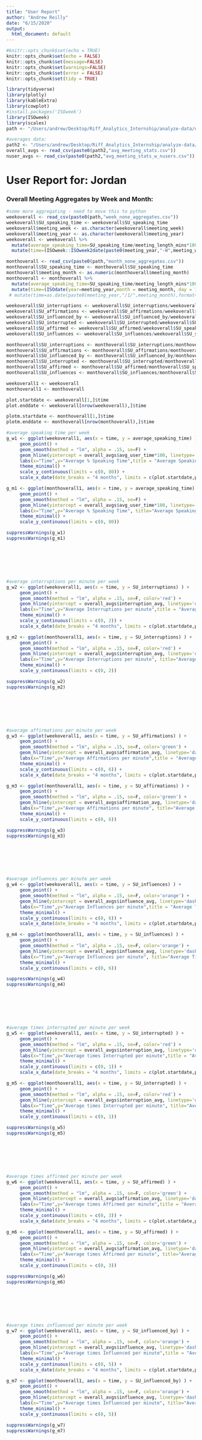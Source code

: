 ```yaml
---
title: "User Report"
author: "Andrew Reilly"
date: "6/15/2020"
output:
  html_document: default
---
```


```r
#knitr::opts_chunk$set(echo = TRUE)
knitr::opts_chunk$set(echo = FALSE)
knitr::opts_chunk$set(message=FALSE)
knitr::opts_chunk$set(warnings=FALSE)
knitr::opts_chunk$set(error = FALSE)
knitr::opts_chunk$set(tidy = TRUE)
```

```r
library(tidyverse)
library(plotly)
library(kableExtra)
library(cowplot)
#install.packages('ISOweek')
library(ISOweek)
library(scales)
path <- "/Users/andrew/Desktop/Riff_Analytics_Internship/analyze-data/user_reports/Jordan/"
```

```r
#averages data:
path2 <- "/Users/andrew/Desktop/Riff_Analytics_Internship/analyze-data/user_reports/"
overall_avgs <- read_csv(paste0(path2,"avg_meeting_stats.csv"))
nuser_avgs <- read_csv(paste0(path2,"avg_meeting_stats_w_nusers.csv"))
```


# User Report for: Jordan

### Overall Meeting Aggregates by Week and Month:
```r
#some more aggregating - need to move this to python
weekoverall <- read_csv(paste0(path,"week_none_aggregates.csv"))
weekoverall$SU_speaking_time <- weekoverall$SU_speaking_time
weekoverall$meeting_week <- as.character(weekoverall$meeting_week)
weekoverall$meeting_year <- as.character(weekoverall$meeting_year)
weekoverall <- weekoverall %>% 
  mutate(average_speaking_time=SU_speaking_time/meeting_length_mins*100) %>% 
  mutate(time=(ISOweek::ISOweek2date(paste0(meeting_year,"-W",meeting_week,"-1"))))

monthoverall <- read_csv(paste0(path,"month_none_aggregates.csv"))
monthoverall$SU_speaking_time <- monthoverall$SU_speaking_time
monthoverall$meeting_month <- as.numeric(monthoverall$meeting_month)
monthoverall <- monthoverall %>% 
  mutate(average_speaking_time=SU_speaking_time/meeting_length_mins*100) %>% 
  mutate(time=(ISOdate(year=meeting_year,month = meeting_month, day = 1)))
 # mutate(time=as.date(paste0(meeting_year,"/1/",meeting_month),format="%Y/%d/%m"))

weekoverall$SU_interruptions <- weekoverall$SU_interruptions/weekoverall$SU_speaking_time
weekoverall$SU_affirmations <- weekoverall$SU_affirmations/weekoverall$SU_speaking_time
weekoverall$SU_influenced_by <- weekoverall$SU_influenced_by/weekoverall$SU_speaking_time
weekoverall$SU_interrupted <- weekoverall$SU_interrupted/weekoverall$SU_speaking_time
weekoverall$SU_affirmed <- weekoverall$SU_affirmed/weekoverall$SU_speaking_time
weekoverall$SU_influences <- weekoverall$SU_influences/weekoverall$SU_speaking_time

monthoverall$SU_interruptions <- monthoverall$SU_interruptions/monthoverall$SU_speaking_time
monthoverall$SU_affirmations <- monthoverall$SU_affirmations/monthoverall$SU_speaking_time
monthoverall$SU_influenced_by <- monthoverall$SU_influenced_by/monthoverall$SU_speaking_time
monthoverall$SU_interrupted <- monthoverall$SU_interrupted/monthoverall$SU_speaking_time
monthoverall$SU_affirmed <- monthoverall$SU_affirmed/monthoverall$SU_speaking_time
monthoverall$SU_influences <- monthoverall$SU_influences/monthoverall$SU_speaking_time

weekoverall1 <- weekoverall
monthoverall1 <- monthoverall
```

```r
plot.startdate <- weekoverall[1,]$time
plot.enddate <- weekoverall[nrow(weekoverall),]$time

plotm.startdate <- monthoverall[1,]$time
plotm.enddate <- monthoverall[nrow(monthoverall),]$time
```

```r
#average speaking time per week
g_w1 <- ggplot(weekoverall1, aes(x = time, y = average_speaking_time) ) +
     geom_point() +
     geom_smooth(method = "lm", alpha = .15, se=F) +
     geom_hline(yintercept = overall_avgs$avg_user_time*100, linetype='dashed', color='black', size=1) +
     labs(x="Time",y="Average % Speaking Time",title = "Average Speaking Time per week") +
     theme_minimal() + 
     scale_y_continuous(limits = c(0, 80)) +
     scale_x_date(date_breaks = "4 months", limits = c(plot.startdate,plot.enddate), date_minor_breaks = "1 month", date_labels = "%b %Y")

g_m1 <- ggplot(monthoverall1, aes(x = time, y = average_speaking_time) ) +
     geom_point() +
     geom_smooth(method = "lm", alpha = .15, se=F) +
     geom_hline(yintercept = overall_avgs$avg_user_time*100, linetype='dashed', color='black', size=1) +
     labs(x="Time",y="Average % Speaking Time", title="Average Speaking Time per month") +
     theme_minimal() + 
     scale_y_continuous(limits = c(0, 80))

suppressWarnings(g_w1)
suppressWarnings(g_m1)
```

<div style="margin-bottom:100px;">
</div>

```r
#average interruptions per minute per week
g_w2 <- ggplot(weekoverall1, aes(x = time, y = SU_interruptions) ) +
     geom_point() +
     geom_smooth(method = "lm", alpha = .15, se=F, color='red') +
     geom_hline(yintercept = overall_avgs$interruption_avg, linetype='dashed', color='black', size=1) +
     labs(x="Time",y="Average Interruptions per minute",title = "Average Times Interrupting Someone Else per minute by week") +
     theme_minimal() + 
     scale_y_continuous(limits = c(0, 2)) +
     scale_x_date(date_breaks = "4 months", limits = c(plot.startdate,plot.enddate), date_minor_breaks = "1 month", date_labels = "%b %Y")

g_m2 <- ggplot(monthoverall1, aes(x = time, y = SU_interruptions) ) +
     geom_point() +
     geom_smooth(method = "lm", alpha = .15, se=F, color='red') +
     geom_hline(yintercept = overall_avgs$interruption_avg, linetype='dashed', color='black', size=1) +
     labs(x="Time",y="Average Interruptions per minute", title="Average Times Interrupting Someone Else per minute by month") +
     theme_minimal() + 
     scale_y_continuous(limits = c(0, 2))

suppressWarnings(g_w2)
suppressWarnings(g_m2)
```

<div style="margin-bottom:100px;">
</div>

```r
#average affirmations per minute per week
g_w3 <- ggplot(weekoverall1, aes(x = time, y = SU_affirmations) ) +
     geom_point() +
     geom_smooth(method = "lm", alpha = .15, se=F, color='green') +
     geom_hline(yintercept = overall_avgs$affirmation_avg, linetype='dashed', color='black', size=1) +
     labs(x="Time",y="Average Affirmations per minute",title = "Average Times Affirming Someone Else per minute by week") +
     theme_minimal() + 
     scale_y_continuous(limits = c(0, 6)) +
     scale_x_date(date_breaks = "4 months", limits = c(plot.startdate,plot.enddate), date_minor_breaks = "1 month", date_labels = "%b %Y")

g_m3 <- ggplot(monthoverall1, aes(x = time, y = SU_affirmations) ) +
     geom_point() +
     geom_smooth(method = "lm", alpha = .15, se=F, color='green') +
     geom_hline(yintercept = overall_avgs$affirmation_avg, linetype='dashed', color='black', size=1) +
     labs(x="Time",y="Average Affirmations per minute", title="Average Times Affirming Someone Else per minute by month") +
     theme_minimal() + 
     scale_y_continuous(limits = c(0, 6))

suppressWarnings(g_w3)
suppressWarnings(g_m3)
```

<div style="margin-bottom:100px;">
</div>

```r
#average influences per minute per week
g_w4 <- ggplot(weekoverall1, aes(x = time, y = SU_influences) ) +
     geom_point() +
     geom_smooth(method = "lm", alpha = .15, se=F, color='orange') +
     geom_hline(yintercept = overall_avgs$influence_avg, linetype='dashed', color='black', size=1) +
     labs(x="Time",y="Average Influences per minute",title = "Average Times Influencing Someone Else per minute by week") +
     theme_minimal() + 
     scale_y_continuous(limits = c(0, 6)) +
     scale_x_date(date_breaks = "4 months", limits = c(plot.startdate,plot.enddate), date_minor_breaks = "1 month", date_labels = "%b %Y")

g_m4 <- ggplot(monthoverall1, aes(x = time, y = SU_influences) ) +
     geom_point() +
     geom_smooth(method = "lm", alpha = .15, se=F, color='orange') +
     geom_hline(yintercept = overall_avgs$influence_avg, linetype='dashed', color='black', size=1) +
     labs(x="Time",y="Average Influences per minute", title="Average Times Influencing Someone Else per minute by month") +
     theme_minimal() + 
     scale_y_continuous(limits = c(0, 6))

suppressWarnings(g_w4)
suppressWarnings(g_m4)
```

<div style="margin-bottom:100px;">
</div>

```r
#average times interrupted per minute per week
g_w5 <- ggplot(weekoverall1, aes(x = time, y = SU_interrupted) ) +
     geom_point() +
     geom_smooth(method = "lm", alpha = .15, se=F, color='red') +
     geom_hline(yintercept = overall_avgs$interruption_avg, linetype='dashed', color='black', size=1) +
     labs(x="Time",y="Average times Interrupted per minute",title = "Average Times Interrupted by Someone Else per minute by week") +
     theme_minimal() + 
     scale_y_continuous(limits = c(0, 1)) +
     scale_x_date(date_breaks = "4 months", limits = c(plot.startdate,plot.enddate), date_minor_breaks = "1 month", date_labels = "%b %Y")

g_m5 <- ggplot(monthoverall1, aes(x = time, y = SU_interrupted) ) +
     geom_point() +
     geom_smooth(method = "lm", alpha = .15, se=F, color='red') +
     geom_hline(yintercept = overall_avgs$interruption_avg, linetype='dashed', color='black', size=1) +
     labs(x="Time",y="Average times Interrupted per minute", title="Average Times Interrupted by Someone Else per minute by month") +
     theme_minimal() + 
     scale_y_continuous(limits = c(0, 1))

suppressWarnings(g_w5)
suppressWarnings(g_m5)
```

<div style="margin-bottom:100px;">
</div>

```r
#average times affirmed per minute per week
g_w6 <- ggplot(weekoverall1, aes(x = time, y = SU_affirmed) ) +
     geom_point() +
     geom_smooth(method = "lm", alpha = .15, se=F, color='green') +
     geom_hline(yintercept = overall_avgs$affirmation_avg, linetype='dashed', color='black', size=1) +
     labs(x="Time",y="Average times Affirmed per minute",title = "Average Times Affirmed by Someone Else per minute by week") +
     theme_minimal() + 
     scale_y_continuous(limits = c(0, 3)) +
     scale_x_date(date_breaks = "4 months", limits = c(plot.startdate,plot.enddate), date_minor_breaks = "1 month", date_labels = "%b %Y")

g_m6 <- ggplot(monthoverall1, aes(x = time, y = SU_affirmed) ) +
     geom_point() +
     geom_smooth(method = "lm", alpha = .15, se=F, color='green') +
     geom_hline(yintercept = overall_avgs$affirmation_avg, linetype='dashed', color='black', size=1) +
     labs(x="Time",y="Average times Affirmed per minute", title="Average Times Affirmed by Someone Else per minute by month") +
     theme_minimal() + 
     scale_y_continuous(limits = c(0, 3))

suppressWarnings(g_w6)
suppressWarnings(g_m6)
```

<div style="margin-bottom:100px;">
</div>


```r
#average times influenced per minute per week
g_w7 <- ggplot(weekoverall1, aes(x = time, y = SU_influenced_by) ) +
     geom_point() +
     geom_smooth(method = "lm", alpha = .15, se=F, color='orange') +
     geom_hline(yintercept = overall_avgs$influence_avg, linetype='dashed', color='black', size=1) +
     labs(x="Time",y="Average times Influenced per minute",title = "Average Times Influenced by Someone Else per minute by week") +
     theme_minimal() + 
     scale_y_continuous(limits = c(0, 5)) +
     scale_x_date(date_breaks = "4 months", limits = c(plot.startdate,plot.enddate), date_minor_breaks = "1 month", date_labels = "%b %Y")

g_m7 <- ggplot(monthoverall1, aes(x = time, y = SU_influenced_by) ) +
     geom_point() +
     geom_smooth(method = "lm", alpha = .15, se=F, color='orange') +
     geom_hline(yintercept = overall_avgs$influence_avg, linetype='dashed', color='black', size=1) +
     labs(x="Time",y="Average times Influenced per minute", title="Average Times Influenced by Someone Else per minute by month") +
     theme_minimal() + 
     scale_y_continuous(limits = c(0, 5))

suppressWarnings(g_w7)
suppressWarnings(g_m7)
```


<div style="margin-bottom:200px;">
</div>

### Overall Meeting Aggregates by Week and Month, affected by the most common collaborator:
```r
weekoverall <- read_csv(paste0(path,"week_TC_aggregates.csv"))
weekoverall$SU_speaking_time <- weekoverall$SU_speaking_time
weekoverall$meeting_week <- as.character(weekoverall$meeting_week)
weekoverall$meeting_year <- as.character(weekoverall$meeting_year)
weekoverall <- weekoverall %>% 
  mutate(average_speaking_time=SU_speaking_time/meeting_length_mins*100) %>% 
  mutate(time=(ISOweek::ISOweek2date(paste0(meeting_year,"-W",meeting_week,"-1")))) %>% 
  mutate(with_top_collaborator=fct_recode(factor(with_top_collaborator),"True"="1","False"="0"))

monthoverall <- read_csv(paste0(path,"month_TC_aggregates.csv"))
monthoverall$SU_speaking_time <- monthoverall$SU_speaking_time
monthoverall$meeting_month <- as.numeric(monthoverall$meeting_month)
monthoverall <- monthoverall %>% 
  mutate(average_speaking_time=SU_speaking_time/meeting_length_mins*100) %>% 
  mutate(time=(ISOdate(year=meeting_year,month = meeting_month, day = 1))) %>% 
  mutate(with_top_collaborator=fct_recode(factor(with_top_collaborator),"True"="1","False"="0"))


weekoverall$SU_interruptions <- weekoverall$SU_interruptions/weekoverall$SU_speaking_time
weekoverall$SU_affirmations <- weekoverall$SU_affirmations/weekoverall$SU_speaking_time
weekoverall$SU_influenced_by <- weekoverall$SU_influenced_by/weekoverall$SU_speaking_time
weekoverall$SU_interrupted <- weekoverall$SU_interrupted/weekoverall$SU_speaking_time
weekoverall$SU_affirmed <- weekoverall$SU_affirmed/weekoverall$SU_speaking_time
weekoverall$SU_influences <- weekoverall$SU_influences/weekoverall$SU_speaking_time

monthoverall$SU_interruptions <- monthoverall$SU_interruptions/monthoverall$SU_speaking_time
monthoverall$SU_affirmations <- monthoverall$SU_affirmations/monthoverall$SU_speaking_time
monthoverall$SU_influenced_by <- monthoverall$SU_influenced_by/monthoverall$SU_speaking_time
monthoverall$SU_interrupted <- monthoverall$SU_interrupted/monthoverall$SU_speaking_time
monthoverall$SU_affirmed <- monthoverall$SU_affirmed/monthoverall$SU_speaking_time
monthoverall$SU_influences <- monthoverall$SU_influences/monthoverall$SU_speaking_time

weekoverall2 <- weekoverall
monthoverall2 <- monthoverall

```

```r
#top collaborators
top_collaborators <- read_csv(paste0(path,"other_known_users.csv"))
kable(top_collaborators, format = "html") %>%
  kable_styling(bootstrap_options = "striped", full_width = F)
```


```r
#average speaking time per week
g_w8 <- ggplot(weekoverall2, aes(x = time, y = average_speaking_time, color=with_top_collaborator)) +
     geom_point() +
     geom_smooth(method = "lm", alpha = .15, se=F, aes(fill=with_top_collaborator)) +
     geom_hline(yintercept = overall_avgs$avg_user_time*100, linetype='dashed', color='black', size=1) +
     labs(x="Time",y="Average % Speaking Time",title = "Average Speaking Time per week") +
     theme_minimal() + 
     scale_y_continuous(limits = c(0, 80)) +
     scale_x_date(date_breaks = "4 months", limits = c(plot.startdate,plot.enddate), date_minor_breaks = "1 month", date_labels = "%b %Y")

g_m8 <- ggplot(monthoverall2, aes(x = time, y = average_speaking_time, color=with_top_collaborator) ) +
     geom_point() +
     geom_smooth(method = "lm", alpha = .15, se=F, aes(fill = with_top_collaborator)) +
     geom_hline(yintercept = overall_avgs$avg_user_time*100, linetype='dashed', color='black', size=1) +
     labs(x="Time",y="Average % Speaking Time", title="Average Speaking Time per month") +
     theme_minimal() + 
     scale_y_continuous(limits = c(0, 80))

suppressWarnings(g_w8)
suppressWarnings(g_m8)
```

<div style="margin-bottom:100px;">
</div>

```r
#average interruptions per minute per week
g_w9 <- ggplot(weekoverall2, aes(x = time, y = SU_interruptions, color=with_top_collaborator) ) +
     geom_point() +
     geom_smooth(method = "lm", alpha = .15, se=F, aes(fill=with_top_collaborator))+
     geom_hline(yintercept = overall_avgs$interruption_avg, linetype='dashed', color='black', size=1) +
     labs(x="Time",y="Average Interruptions per minute",title = "Average Times Interrupting Someone Else per minute by week") +
     theme_minimal() + 
     scale_y_continuous(limits = c(0, 2)) +
     scale_x_date(date_breaks = "4 months", limits = c(plot.startdate,plot.enddate), date_minor_breaks = "1 month", date_labels = "%b %Y")

g_m9 <- ggplot(monthoverall2, aes(x = time, y = SU_interruptions, color=with_top_collaborator) ) +
     geom_point() +
     geom_smooth(method = "lm", alpha = .15, se=F, aes(fill=with_top_collaborator)) +
     geom_hline(yintercept = overall_avgs$interruption_avg, linetype='dashed', color='black', size=1) +
     labs(x="Time",y="Average Interruptions per minute", title="Average Times Interrupting Someone Else per minute by month") +
     theme_minimal() + 
     scale_y_continuous(limits = c(0, 2))

suppressWarnings(g_w9)
suppressWarnings(g_m9)
```

<div style="margin-bottom:100px;">
</div>

```r
#average affirmations per minute per week
g_w10 <- ggplot(weekoverall2, aes(x = time, y = SU_affirmations, color=with_top_collaborator) ) +
     geom_point() +
     geom_smooth(method = "lm", alpha = .15, se=F, aes(fill=with_top_collaborator)) +
     geom_hline(yintercept = overall_avgs$affirmation_avg, linetype='dashed', color='black', size=1) +
     labs(x="Time",y="Average Affirmations per minute",title = "Average Times Affirming Someone Else per minute by week") +
     theme_minimal() + 
     scale_y_continuous(limits = c(0, 6)) +
     scale_x_date(date_breaks = "4 months", limits = c(plot.startdate,plot.enddate), date_minor_breaks = "1 month", date_labels = "%b %Y")

g_m10 <- ggplot(monthoverall2, aes(x = time, y = SU_affirmations, color=with_top_collaborator)) +
     geom_point() +
     geom_smooth(method = "lm", alpha = .15, se=F, aes(fill=with_top_collaborator)) +
     geom_hline(yintercept = overall_avgs$affirmation_avg, linetype='dashed', color='black', size=1) +
     labs(x="Time",y="Average Affirmations per minute", title="Average Times Affirming Someone Else per minute by month") +
     theme_minimal() + 
     scale_y_continuous(limits = c(0, 6))
suppressWarnings(g_w10)
suppressWarnings(g_m10)
```

<div style="margin-bottom:100px;">
</div>

```r
#average influences per minute per week
g_w11 <- ggplot(weekoverall2, aes(x = time, y = SU_influences, color=with_top_collaborator) ) +
     geom_point() +
     geom_smooth(method = "lm", alpha = .15, se=F, aes(fill=with_top_collaborator)) +
     geom_hline(yintercept = overall_avgs$influence_avg, linetype='dashed', color='black', size=1) +
     labs(x="Time",y="Average Influences per minute",title = "Average Times Influencing Someone Else per minute by week") +
     theme_minimal() + 
     scale_y_continuous(limits = c(0, 6)) +
     scale_x_date(date_breaks = "4 months", limits = c(plot.startdate,plot.enddate), date_minor_breaks = "1 month", date_labels = "%b %Y")

g_m11 <- ggplot(monthoverall2, aes(x = time, y = SU_influences, color=with_top_collaborator) ) +
     geom_point() +
     geom_smooth(method = "lm", alpha = .15, se=F, aes(fill=with_top_collaborator)) +
     geom_hline(yintercept = overall_avgs$influence_avg, linetype='dashed', color='black', size=1) +
     labs(x="Time",y="Average Influences per minute", title="Average Times Influencing Someone Else per minute by month") +
     theme_minimal() + 
     scale_y_continuous(limits = c(0, 6))
suppressWarnings(g_w11)
suppressWarnings(g_m11)
```

<div style="margin-bottom:100px;">
</div>

```r
#average times interrupted per minute per week
g_w12 <- ggplot(weekoverall2, aes(x = time, y = SU_interrupted, color=with_top_collaborator) ) +
     geom_point() +
     geom_smooth(method = "lm", alpha = .15, se=F, aes(fill=with_top_collaborator)) +
     geom_hline(yintercept = overall_avgs$interruption_avg, linetype='dashed', color='black', size=1) +
     labs(x="Time",y="Average times Interrupted per minute",title = "Average Times Interrupted by Someone Else per minute by week") +
     theme_minimal() + 
     scale_y_continuous(limits = c(0, 1)) +
     scale_x_date(date_breaks = "4 months", limits = c(plot.startdate,plot.enddate), date_minor_breaks = "1 month", date_labels = "%b %Y")

g_m12 <- ggplot(monthoverall2, aes(x = time, y = SU_interrupted, color=with_top_collaborator) ) +
     geom_point() +
     geom_smooth(method = "lm", alpha = .15, se=F, aes(fill=with_top_collaborator)) +
     geom_hline(yintercept = overall_avgs$interruption_avg, linetype='dashed', color='black', size=1) +
     labs(x="Time",y="Average times Interrupted per minute", title="Average Times Interrupted by Someone Else per minute by month") +
     theme_minimal() + 
     scale_y_continuous(limits = c(0, 1))

suppressWarnings(g_w12)
suppressWarnings(g_m12)
```

<div style="margin-bottom:100px;">
</div>

```r
#average times affirmed per minute per week
g_w13 <- ggplot(weekoverall2, aes(x = time, y = SU_affirmed, color=with_top_collaborator) ) +
     geom_point() +
     geom_smooth(method = "lm", alpha = .15, se=F, aes(fill=with_top_collaborator)) +
     geom_hline(yintercept = overall_avgs$affirmation_avg, linetype='dashed', color='black', size=1) +
     labs(x="Time",y="Average times Affirmed per minute",title = "Average Times Affirmed by Someone Else per minute by week") +
     theme_minimal() + 
     scale_y_continuous(limits = c(0, 3)) +
     scale_x_date(date_breaks = "4 months", limits = c(plot.startdate,plot.enddate), date_minor_breaks = "1 month", date_labels = "%b %Y")

g_m13 <- ggplot(monthoverall2, aes(x = time, y = SU_affirmed, color=with_top_collaborator) ) +
     geom_point() +
     geom_smooth(method = "lm", alpha = .15, se=F, aes(fill=with_top_collaborator)) +
     geom_hline(yintercept = overall_avgs$affirmation_avg, linetype='dashed', color='black', size=1) +
     labs(x="Time",y="Average times Affirmed per minute", title="Average Times Affirmed by Someone Else per minute by month") +
     theme_minimal() + 
     scale_y_continuous(limits = c(0, 3))

suppressWarnings(g_w13)
suppressWarnings(g_m13)
```

<div style="margin-bottom:100px;">
</div>


```r
#average times influenced per minute per week
g_w14 <- ggplot(weekoverall2, aes(x = time, y = SU_influenced_by, color=with_top_collaborator) ) +
     geom_point() +
     geom_smooth(method = "lm", alpha = .15, se=F, aes(fill=with_top_collaborator)) +
     geom_hline(yintercept = overall_avgs$influence_avg, linetype='dashed', color='black', size=1) +
     labs(x="Time",y="Average times Influenced per minute",title = "Average Times Influenced by Someone Else per minute by week") +
     theme_minimal() + 
     scale_y_continuous(limits = c(0, 5)) +
     scale_x_date(date_breaks = "4 months", limits = c(plot.startdate,plot.enddate), date_minor_breaks = "1 month", date_labels = "%b %Y")

g_m14 <- ggplot(monthoverall2, aes(x = time, y = SU_influenced_by, color=with_top_collaborator) ) +
     geom_point() +
     geom_smooth(method = "lm", alpha = .15, se=F, aes(fill=with_top_collaborator)) +
     geom_hline(yintercept = overall_avgs$influence_avg, linetype='dashed', color='black', size=1) +
     labs(x="Time",y="Average times Influenced per minute", title="Average Times Influenced by Someone Else per minute by month") +
     theme_minimal() + 
     scale_y_continuous(limits = c(0, 5))

suppressWarnings(g_w14)
suppressWarnings(g_m14)
```


<div style="margin-bottom:200px;">
</div>


### Overall Meeting Aggregates by Week, by Meeting type:
```r
weekoverall <- read_csv(paste0(path,"week_TP_aggregates.csv"))
weekoverall$SU_speaking_time <- weekoverall$SU_speaking_time
weekoverall$meeting_week <- as.character(weekoverall$meeting_week)
weekoverall$meeting_year <- as.character(weekoverall$meeting_year)
weekoverall <- weekoverall %>% 
  mutate(average_speaking_time=SU_speaking_time/meeting_length_mins) %>% 
  mutate(time=(ISOweek::ISOweek2date(paste0(meeting_year,"-W",meeting_week,"-1"))))

monthoverall <- read_csv(paste0(path,"month_TP_aggregates.csv"))
monthoverall$SU_speaking_time <- monthoverall$SU_speaking_time
monthoverall$meeting_month <- as.numeric(monthoverall$meeting_month)
monthoverall <- monthoverall %>% 
  mutate(average_speaking_time=SU_speaking_time/meeting_length_mins) %>% 
  mutate(time=(ISOdate(year=meeting_year,month = meeting_month, day = 1)))


weekoverall$SU_interruptions <- weekoverall$SU_interruptions/weekoverall$SU_speaking_time
weekoverall$SU_affirmations <- weekoverall$SU_affirmations/weekoverall$SU_speaking_time
weekoverall$SU_influenced_by <- weekoverall$SU_influenced_by/weekoverall$SU_speaking_time
weekoverall$SU_interrupted <- weekoverall$SU_interrupted/weekoverall$SU_speaking_time
weekoverall$SU_affirmed <- weekoverall$SU_affirmed/weekoverall$SU_speaking_time
weekoverall$SU_influences <- weekoverall$SU_influences/weekoverall$SU_speaking_time

monthoverall$SU_interruptions <- monthoverall$SU_interruptions/monthoverall$SU_speaking_time
monthoverall$SU_affirmations <- monthoverall$SU_affirmations/monthoverall$SU_speaking_time
monthoverall$SU_influenced_by <- monthoverall$SU_influenced_by/monthoverall$SU_speaking_time
monthoverall$SU_interrupted <- monthoverall$SU_interrupted/monthoverall$SU_speaking_time
monthoverall$SU_affirmed <- monthoverall$SU_affirmed/monthoverall$SU_speaking_time
monthoverall$SU_influences <- monthoverall$SU_influences/monthoverall$SU_speaking_time

```

```r
#splices based on number of participants
weeks_2_user = weekoverall %>% filter(total_participants == '2')
weeks_34_user = weekoverall %>% filter(total_participants == '3-4')
weeks_57_user = weekoverall %>% filter(total_participants == '5-7')
weeks_8_user = weekoverall %>% filter(total_participants == '8+')

# months_2_user = monthoverall %>% filter(total_participants == '2')
# months_34_user = monthoverall %>% filter(total_participants == '3-4')
# months_57_user = monthoverall %>% filter(total_participants == '5-7')
# months_8_user = monthoverall %>% filter(total_participants == '8+')

user2_avgs <- nuser_avgs %>% filter(users_in_meeting == '2')
user34_avgs <- nuser_avgs %>% filter(users_in_meeting == '3-4')
user57_avgs <- nuser_avgs %>% filter(users_in_meeting == '5-7')
user8_avgs <- nuser_avgs %>% filter(users_in_meeting == '8+')
```


### Average Speaking Time Per Week
```r
w21 <- ggplot(weeks_2_user, aes(x = time, y = average_speaking_time*100)) +
     geom_point() +
     geom_smooth(method = "lm", alpha = .15, se=F, color = 'red') +
     geom_hline(yintercept = user2_avgs$avg_user_time*100, linetype='dashed', color='red', size=1) +
     labs(x="Time",y="Average % Speaking Time",title = "2-person meetings") +
     theme_minimal() + 
     scale_y_continuous(limits = c(0, 80)) +
     scale_x_date(date_breaks = "4 months", limits = c(plot.startdate,plot.enddate), date_minor_breaks = "1 month", date_labels = "%b %Y")

w341 <- ggplot(weeks_34_user, aes(x = time, y = average_speaking_time*100)) +
     geom_point() +
     geom_smooth(method = "lm", alpha = .15, se=F, color = 'green') +
     geom_hline(yintercept = user34_avgs$avg_user_time*100, linetype='dashed', color='green', size=1) +
     labs(x="Time",y="Average % Speaking Time",title = "Small groups (3-4 participants)") +
     theme_minimal() + 
     scale_y_continuous(limits = c(0, 80)) +
     scale_x_date(date_breaks = "4 months", limits = c(plot.startdate,plot.enddate), date_minor_breaks = "1 month", date_labels = "%b %Y")

w571 <- ggplot(weeks_57_user, aes(x = time, y = average_speaking_time*100)) +
     geom_point() +
     geom_smooth(method = "lm", alpha = .15, se=F, color = 'blue') +
     geom_hline(yintercept = user57_avgs$avg_user_time*100, linetype='dashed', color='blue', size=1) +
     labs(x="Time",y="Average Speaking Time",title = "Larger groups (5-7 participants)") +
     theme_minimal() + 
     scale_y_continuous(limits = c(0, 80)) +
     scale_x_date(date_breaks = "4 months", limits = c(plot.startdate,plot.enddate), date_minor_breaks = "1 month", date_labels = "%b %Y")

w81 <- ggplot(weeks_8_user, aes(x = time, y = average_speaking_time*100)) +
     geom_point() +
     geom_smooth(method = "lm", alpha = .15, se=F, color = 'purple') +
     geom_hline(yintercept = user8_avgs$avg_user_time*100, linetype='dashed', color='purple', size=1) +
     labs(x="Time",y="Average Speaking Time",title = "Very Large groups (8+ participants)") +
     theme_minimal() + 
     scale_y_continuous(limits = c(0, 80)) +
     scale_x_date(date_breaks = "4 months", limits = c(plot.startdate,plot.enddate), date_minor_breaks = "1 month", date_labels = "%b %Y")

suppressWarnings(plot_grid(w21,w341,w571,w81,ncol=2, nrow=2))
```

<div style="margin-bottom:100px;">
</div>

### Average Interruptions Per Minute Per Week
```r
w22 <- ggplot(weeks_2_user, aes(x = time, y = SU_interruptions)) +
     geom_point() +
     geom_smooth(method = "lm", alpha = .15, se=F, color = 'red') +
     geom_hline(yintercept = user2_avgs$interruption_avg, linetype='dashed', color='red', size=1) +
     labs(x="Time",y="Average Interruptions",title = "2-person meetings") +
     theme_minimal() + 
     scale_y_continuous(limits = c(0, 2)) +
     scale_x_date(date_breaks = "4 months", limits = c(plot.startdate,plot.enddate), date_minor_breaks = "1 month", date_labels = "%b %Y")

w342 <- ggplot(weeks_34_user, aes(x = time, y = SU_interruptions)) +
     geom_point() +
     geom_smooth(method = "lm", alpha = .15, se=F, color = 'green') +
     geom_hline(yintercept = user34_avgs$interruption_avg, linetype='dashed', color='green', size=1) +
     labs(x="Time",y="Average Interruptions",title = "Small groups (3-4 participants)") +
     theme_minimal() + 
     scale_y_continuous(limits = c(0, 2)) +
     scale_x_date(date_breaks = "4 months", limits = c(plot.startdate,plot.enddate), date_minor_breaks = "1 month", date_labels = "%b %Y")

w572 <- ggplot(weeks_57_user, aes(x = time, y = SU_interruptions)) +
     geom_point() +
     geom_smooth(method = "lm", alpha = .15, se=F, color = 'blue') +
     geom_hline(yintercept = user57_avgs$interruption_avg, linetype='dashed', color='blue', size=1) +
     labs(x="Time",y="Average Interruptions",title = "Larger groups (5-7 participants)") +
     theme_minimal() + 
     scale_y_continuous(limits = c(0, 2)) +
     scale_x_date(date_breaks = "4 months", limits = c(plot.startdate,plot.enddate), date_minor_breaks = "1 month", date_labels = "%b %Y")

w82 <- ggplot(weeks_8_user, aes(x = time, y = SU_interruptions)) +
     geom_point() +
     geom_smooth(method = "lm", alpha = .15, se=F, color = 'purple') +
     geom_hline(yintercept = user8_avgs$interruption_avg, linetype='dashed', color='purple', size=1) +
     labs(x="Time",y="Average Interruptions",title = "Very Large groups (8+ participants)") +
     theme_minimal() + 
     scale_y_continuous(limits = c(0, 2)) +
     scale_x_date(date_breaks = "4 months", limits = c(plot.startdate,plot.enddate), date_minor_breaks = "1 month", date_labels = "%b %Y")

suppressWarnings(plot_grid(w22,w342,w572,w82,ncol=2, nrow=2))
```

<div style="margin-bottom:100px;">
</div>

### Average Affirmations Per Minute Per Week
```r
w23 <- ggplot(weeks_2_user, aes(x = time, y = SU_affirmations)) +
     geom_point() +
     geom_smooth(method = "lm", alpha = .15, se=F, color = 'red') +
     geom_hline(yintercept = user2_avgs$affirmation_avg, linetype='dashed', color='red', size=1) +
     labs(x="Time",y="Average Affirmations",title = "2-person meetings") +
     theme_minimal() + 
     scale_y_continuous(limits = c(0, 6)) +
     scale_x_date(date_breaks = "4 months", limits = c(plot.startdate,plot.enddate), date_minor_breaks = "1 month", date_labels = "%b %Y")

w343 <- ggplot(weeks_34_user, aes(x = time, y = SU_affirmations)) +
     geom_point() +
     geom_smooth(method = "lm", alpha = .15, se=F, color = 'green') +
     geom_hline(yintercept = user34_avgs$affirmation_avg, linetype='dashed', color='green', size=1) +
     labs(x="Time",y="Average Affirmations",title = "Small groups (3-4 participants)") +
     theme_minimal() + 
     scale_y_continuous(limits = c(0, 6)) +
     scale_x_date(date_breaks = "4 months", limits = c(plot.startdate,plot.enddate), date_minor_breaks = "1 month", date_labels = "%b %Y")

w573 <- ggplot(weeks_57_user, aes(x = time, y = SU_affirmations)) +
     geom_point() +
     geom_smooth(method = "lm", alpha = .15, se=F, color = 'blue') +
     geom_hline(yintercept = user57_avgs$affirmation_avg, linetype='dashed', color='blue', size=1) +
     labs(x="Time",y="Average Affirmations",title = "Larger groups (5-7 participants)") +
     theme_minimal() + 
     scale_y_continuous(limits = c(0, 6)) +
     scale_x_date(date_breaks = "4 months", limits = c(plot.startdate,plot.enddate), date_minor_breaks = "1 month", date_labels = "%b %Y")

w83 <- ggplot(weeks_8_user, aes(x = time, y = SU_affirmations)) +
     geom_point() +
     geom_smooth(method = "lm", alpha = .15, se=F, color = 'purple') +
     geom_hline(yintercept = user8_avgs$affirmation_avg, linetype='dashed', color='purple', size=1) +
     labs(x="Time",y="Average Affirmations",title = "Very Large groups (8+ participants)") +
     theme_minimal() + 
     scale_y_continuous(limits = c(0, 6)) +
     scale_x_date(date_breaks = "4 months", limits = c(plot.startdate,plot.enddate), date_minor_breaks = "1 month", date_labels = "%b %Y")

suppressWarnings(plot_grid(w23,w343,w573,w83,ncol=2, nrow=2))
```

<div style="margin-bottom:100px;">
</div>

### Average Influences Per Minute Per Week
```r
w24 <- ggplot(weeks_2_user, aes(x = time, y = SU_influences)) +
     geom_point() +
     geom_smooth(method = "lm", alpha = .15, se=F, color = 'red') +
     geom_hline(yintercept = user2_avgs$influence_avg, linetype='dashed', color='red', size=1) +
     labs(x="Time",y="Average Influences",title = "2-person meetings") +
     theme_minimal() + 
     scale_y_continuous(limits = c(0, 6)) +
     scale_x_date(date_breaks = "4 months", limits = c(plot.startdate,plot.enddate), date_minor_breaks = "1 month", date_labels = "%b %Y")

w344 <- ggplot(weeks_34_user, aes(x = time, y = SU_influences)) +
     geom_point() +
     geom_smooth(method = "lm", alpha = .15, se=F, color = 'green') +
     geom_hline(yintercept = user34_avgs$influence_avg, linetype='dashed', color='green', size=1) +
     labs(x="Time",y="Average Influences",title = "Small groups (3-4 participants)") +
     theme_minimal() + 
     scale_y_continuous(limits = c(0, 6)) +
     scale_x_date(date_breaks = "4 months", limits = c(plot.startdate,plot.enddate), date_minor_breaks = "1 month", date_labels = "%b %Y")

w574 <- ggplot(weeks_57_user, aes(x = time, y = SU_influences)) +
     geom_point() +
     geom_smooth(method = "lm", alpha = .15, se=F, color = 'blue') +
     geom_hline(yintercept = user57_avgs$influence_avg, linetype='dashed', color='blue', size=1) +
     labs(x="Time",y="Average Influences",title = "Larger groups (5-7 participants)") +
     theme_minimal() + 
     scale_y_continuous(limits = c(0, 6)) +
     scale_x_date(date_breaks = "4 months", limits = c(plot.startdate,plot.enddate), date_minor_breaks = "1 month", date_labels = "%b %Y")

w84 <- ggplot(weeks_8_user, aes(x = time, y = SU_influences)) +
     geom_point() +
     geom_smooth(method = "lm", alpha = .15, se=F, color = 'purple') +
     geom_hline(yintercept = user8_avgs$influence_avg, linetype='dashed', color='purple', size=1) +
     labs(x="Time",y="Average Influences",title = "Very Large groups (8+ participants)") +
     theme_minimal() + 
     scale_y_continuous(limits = c(0, 6)) +
     scale_x_date(date_breaks = "4 months", limits = c(plot.startdate,plot.enddate), date_minor_breaks = "1 month", date_labels = "%b %Y")

suppressWarnings(plot_grid(w24,w344,w574,w84,ncol=2, nrow=2))
```

<div style="margin-bottom:100px;">
</div>

### Average Times Interrupted Per Minute Per Week
```r
w25 <- ggplot(weeks_2_user, aes(x = time, y = SU_interrupted)) +
     geom_point() +
     geom_smooth(method = "lm", alpha = .15, se=F, color = 'red') +
     geom_hline(yintercept = user2_avgs$interruption_avg, linetype='dashed', color='red', size=1) +
     labs(x="Time",y="Average Times Interrupted",title = "2-person meetings") +
     theme_minimal() + 
     scale_y_continuous(limits = c(0, 1.5)) +
     scale_x_date(date_breaks = "4 months", limits = c(plot.startdate,plot.enddate), date_minor_breaks = "1 month", date_labels = "%b %Y")

w345 <- ggplot(weeks_34_user, aes(x = time, y = SU_interrupted)) +
     geom_point() +
     geom_smooth(method = "lm", alpha = .15, se=F, color = 'green') +
     geom_hline(yintercept = user34_avgs$interruption_avg, linetype='dashed', color='green', size=1) +
     labs(x="Time",y="Average Times Interrupted",title = "Small groups (3-4 participants)") +
     theme_minimal() + 
     scale_y_continuous(limits = c(0, 1.5)) +
     scale_x_date(date_breaks = "4 months", limits = c(plot.startdate,plot.enddate), date_minor_breaks = "1 month", date_labels = "%b %Y")

w575 <- ggplot(weeks_57_user, aes(x = time, y = SU_interrupted)) +
     geom_point() +
     geom_smooth(method = "lm", alpha = .15, se=F, color = 'blue') +
     geom_hline(yintercept = user57_avgs$interruption_avg, linetype='dashed', color='blue', size=1) +
     labs(x="Time",y="Average Times Interrupted",title = "Larger groups (5-7 participants)") +
     theme_minimal() + 
     scale_y_continuous(limits = c(0, 1.5)) +
     scale_x_date(date_breaks = "4 months", limits = c(plot.startdate,plot.enddate), date_minor_breaks = "1 month", date_labels = "%b %Y")

w85 <- ggplot(weeks_8_user, aes(x = time, y = SU_interrupted)) +
     geom_point() +
     geom_smooth(method = "lm", alpha = .15, se=F, color = 'purple') +
     geom_hline(yintercept = user8_avgs$interruption_avg, linetype='dashed', color='purple', size=1) +
     labs(x="Time",y="Average Times Interrupted",title = "Very Large groups (8+ participants)") +
     theme_minimal() + 
     scale_y_continuous(limits = c(0, 1.5)) +
     scale_x_date(date_breaks = "4 months", limits = c(plot.startdate,plot.enddate), date_minor_breaks = "1 month", date_labels = "%b %Y")

suppressWarnings(plot_grid(w25,w345,w575,w85,ncol=2, nrow=2))
```

<div style="margin-bottom:100px;">
</div>

### Average Times Affirmed Per Minute Per Week
```r
w26 <- ggplot(weeks_2_user, aes(x = time, y = SU_affirmed)) +
     geom_point() +
     geom_smooth(method = "lm", alpha = .15, se=F, color = 'red') +
     geom_hline(yintercept = user2_avgs$affirmation_avg, linetype='dashed', color='red', size=1) +
     labs(x="Time",y="Average Times Affirmed",title = "2-person meetings") +
     theme_minimal() + 
     scale_y_continuous(limits = c(0, 3)) +
     scale_x_date(date_breaks = "4 months", limits = c(plot.startdate,plot.enddate), date_minor_breaks = "1 month", date_labels = "%b %Y")

w346 <- ggplot(weeks_34_user, aes(x = time, y = SU_affirmed)) +
     geom_point() +
     geom_smooth(method = "lm", alpha = .15, se=F, color = 'green') +
     geom_hline(yintercept = user34_avgs$affirmation_avg, linetype='dashed', color='green', size=1) +
     labs(x="Time",y="Average Times Affirmed",title = "Small groups (3-4 participants)") +
     theme_minimal() + 
     scale_y_continuous(limits = c(0, 3)) +
     scale_x_date(date_breaks = "4 months", limits = c(plot.startdate,plot.enddate), date_minor_breaks = "1 month", date_labels = "%b %Y")

w576 <- ggplot(weeks_57_user, aes(x = time, y = SU_affirmed)) +
     geom_point() +
     geom_smooth(method = "lm", alpha = .15, se=F, color = 'blue') +
     geom_hline(yintercept = user57_avgs$affirmation_avg, linetype='dashed', color='blue', size=1) +
     labs(x="Time",y="Average Times Affirmed",title = "Larger groups (5-7 participants)") +
     theme_minimal() + 
     scale_y_continuous(limits = c(0, 3)) +
     scale_x_date(date_breaks = "4 months", limits = c(plot.startdate,plot.enddate), date_minor_breaks = "1 month", date_labels = "%b %Y")

w86 <- ggplot(weeks_8_user, aes(x = time, y = SU_affirmed)) +
     geom_point() +
     geom_smooth(method = "lm", alpha = .15, se=F, color = 'purple') +
     geom_hline(yintercept = user8_avgs$affirmation_avg, linetype='dashed', color='purple', size=1) +
     labs(x="Time",y="Average Times Affirmed",title = "Very Large groups (8+ participants)") +
     theme_minimal() + 
     scale_y_continuous(limits = c(0, 3)) +
     scale_x_date(date_breaks = "4 months", limits = c(plot.startdate,plot.enddate), date_minor_breaks = "1 month", date_labels = "%b %Y")

suppressWarnings(plot_grid(w26,w346,w576,w86,ncol=2, nrow=2))
```

<div style="margin-bottom:100px;">
</div>


### Average Times Influenced Per Minute Per Week
```r
w27 <- ggplot(weeks_2_user, aes(x = time, y = SU_influenced_by)) +
     geom_point() +
     geom_smooth(method = "lm", alpha = .15, se=F, color = 'red') +
     geom_hline(yintercept = user2_avgs$influence_avg, linetype='dashed', color='red', size=1) +
     labs(x="Time",y="Average Times Influenced",title = "2-person meetings") +
     theme_minimal() + 
     scale_y_continuous(limits = c(0, 5)) +
     scale_x_date(date_breaks = "4 months", limits = c(plot.startdate,plot.enddate), date_minor_breaks = "1 month", date_labels = "%b %Y")

w347 <- ggplot(weeks_34_user, aes(x = time, y = SU_influenced_by)) +
     geom_point() +
     geom_smooth(method = "lm", alpha = .15, se=F, color = 'green') +
     geom_hline(yintercept = user34_avgs$influence_avg, linetype='dashed', color='green', size=1) +
     labs(x="Time",y="Average Times Influenced",title = "Small groups (3-4 participants)") +
     theme_minimal() + 
     scale_y_continuous(limits = c(0, 5)) +
     scale_x_date(date_breaks = "4 months", limits = c(plot.startdate,plot.enddate), date_minor_breaks = "1 month", date_labels = "%b %Y")

w577 <- ggplot(weeks_57_user, aes(x = time, y = SU_influenced_by)) +
     geom_point() +
     geom_smooth(method = "lm", alpha = .15, se=F, color = 'blue') +
     geom_hline(yintercept = user57_avgs$influence_avg, linetype='dashed', color='blue', size=1) +
     labs(x="Time",y="Average Times Influenced",title = "Larger groups (5-7 participants)") +
     theme_minimal() + 
     scale_y_continuous(limits = c(0, 5)) +
     scale_x_date(date_breaks = "4 months", limits = c(plot.startdate,plot.enddate), date_minor_breaks = "1 month", date_labels = "%b %Y")

w87 <- ggplot(weeks_8_user, aes(x = time, y = SU_influenced_by)) +
     geom_point() +
     geom_smooth(method = "lm", alpha = .15, se=F, color = 'purple') +
     geom_hline(yintercept = user8_avgs$influence_avg, linetype='dashed', color='purple', size=1) +
     labs(x="Time",y="Average Times Influenced",title = "Very Large groups (8+ participants)") +
     theme_minimal() + 
     scale_y_continuous(limits = c(0, 5)) +
     scale_x_date(date_breaks = "4 months", limits = c(plot.startdate,plot.enddate), date_minor_breaks = "1 month", date_labels = "%b %Y")

suppressWarnings(plot_grid(w27,w347,w577,w87,ncol=2, nrow=2))
```


